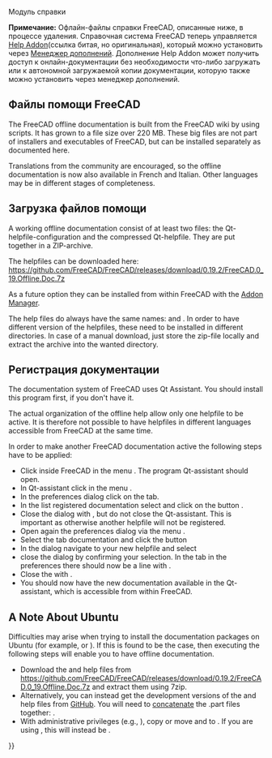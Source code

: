 <languages/>
{{TOCright}}

<span id="Help_module"></span>
Модуль справки

'''Примечание:''' Офлайн-файлы справки FreeCAD, описанные ниже, в процессе удаления. Справочная система FreeCAD теперь управляется [https://github.com/yorikvanhavre/FreeCAD-Help Help Addon](ссылка битая, но оригинальная), который можно установить через [[Std_AddonMgr|Менеджер дополнений]]. Дополнение Help Addon может получить доступ к онлайн-документации без необходимости что-либо загружать или к автономной загружаемой копии документации, которую также можно установить через менеджер дополнений.

<span id="FreeCAD_Helpfiles"></span>
==Файлы помощи FreeCAD==

The FreeCAD offline documentation is built from the FreeCAD wiki by using scripts. It has grown to a file size over 220 MB. These big files are not part of installers and executables of FreeCAD, but can be installed separately as documented here.

Translations from the community are encouraged, so the offline documentation is now also available in French and Italian. Other languages may be in different stages of completeness.

<span id="Download_Helpfiles"></span>
==Загрузка файлов помощи==

A working offline documentation consist of at least two files: {{FileName|freecad.qhc}} the Qt-helpfile-configuration and {{FileName|freecad.qch}} the compressed Qt-helpfile. They are put together in a ZIP-archive.

The helpfiles can be downloaded here: https://github.com/FreeCAD/FreeCAD/releases/download/0.19.2/FreeCAD.0_19.Offline.Doc.7z

As a future option they can be installed from within FreeCAD with the [[Std_AddonMgr|Addon Manager]].

The help files do always have the same names: {{FileName|freecad.qhc}} and {{FileName|freecad.qch}}. In order to have different version of the helpfiles, these need to be installed in different directories. In case of a manual download, just store the zip-file locally and extract the archive into the wanted directory.

<span id="Register_the_Documentation"></span>
==Регистрация документации==

The documentation system of FreeCAD uses Qt Assistant. You should install this program first, if you don't have it.

The actual organization of the offline help allow only one helpfile to be active. It is therefore not possible to have helpfiles in different languages accessible from FreeCAD at the same time.

In order to make another FreeCAD documentation active the following steps have to be applied:

* Click inside FreeCAD in the menu {{MenuCommand|Help  → Help}}. The program Qt-assistant should open.
* In Qt-assistant click in the menu {{MenuCommand|Edit → preferences}}.
* In the preferences dialog click on the {{MenuCommand|Documentation}} tab.
* In the list registered documentation select {{incode|org.freecad.usermanual}} and click on the button {{Button|Remove}}.
* Close the dialog with {{Button|OK}}, but do not close the Qt-assistant. This is important as otherwise another helpfile will not be registered.
* Open again the preferences dialog via the menu {{MenuCommand|Edit → preferences}}.
* Select the tab documentation and click the button {{Button|Add...}}
* In the dialog navigate to your new helpfile and select {{FileName|freecad.qch}}
* close the dialog by confirming your selection. In the {{MenuCommand|Documentation}} tab in the preferences there should now be a line with {{incode|org.freecad.usermanual}}.
* Close the {{MenuCommand|Preferences}} with {{Button|OK}}. 
* You should now have the new documentation available in the Qt-assistant, which is accessible from within FreeCAD.

==A Note About Ubuntu==

Difficulties may arise when trying to install the documentation packages on Ubuntu (for example, {{incode|freecad-doc}} or {{incode|freecad-daily-doc}}). If this is found to be the case, then executing the following steps will enable you to have offline documentation.
* Download the {{FileName|freecad.qhc}} and {{FileName|freecad.qch}} help files from https://github.com/FreeCAD/FreeCAD/releases/download/0.19.2/FreeCAD.0_19.Offline.Doc.7z and extract them using 7zip. 
* Alternatively, you can instead get the development versions of the {{FileName|freecad.qhc}} and {{FileName|freecad.qch}} help files from [https://github.com/FreeCAD/FreeCAD/tree/master/src/Doc GitHub]. You will need to [http://man7.org/linux/man-pages/man1/cat.1.html concatenate] the .part files together: {{incode|cat freecad.qch.part00 freecad.qch.part01 freecad.qch.part02 freecad.qch.part03 > freecad.qch}}.
* With administrative privileges (e.g., {{incode|sudo}}), copy or move {{FileName|freecad.qhc}} and {{FileName|freecad.qch}} to {{FileName|/usr/share/doc/freecad-doc/}}. If you are using {{incode|freecad-daily}}, this will instead be {{FileName|/usr/share/doc/freecad-daily-doc/}}.


{{Userdocnavi{{#translation:}}}}